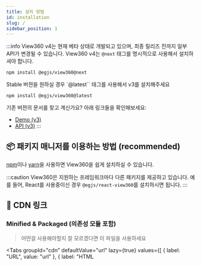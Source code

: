 ```yaml
---
title: 설치 방법
id: installation
slug: /
sidebar_position: 1
---
```



:::info
View360 v4는 현재 베타 상태로 개발되고 있으며, 최종 릴리즈 전까지 일부 API가 변경될 수 있습니다.
View360 v4는 `@next` 태그를 명시적으로 사용해서 설치하셔야 합니다.
```shell
npm install @egjs/view360@next
```

Stable 버젼을 원하실 경우 `@latest`` 태그를 사용해서 v3를 설치해주세요
```shell
npm install @egjs/view360@latest
```

기존 버젼의 문서를 찾고 계신가요? 아래 링크들을 확인해보세요:
- [Demo (v3)](https://naver.github.io/egjs-view360/release/3.6.4/)
- [API (v3)](https://naver.github.io/egjs-view360/release/3.6.4/doc/)
:::

## 📦 패키지 매니저를 이용하는 방법 (recommended)
[npm](https://www.npmjs.com/)이나 [yarn](https://classic.yarnpkg.com/en/)을 사용하면 View360을 쉽게 설치하실 수 있습니다.

:::caution
View360은 지원하는 프레임워크마다 다른 패키지를 제공하고 있습니다.
예를 들어, React를 사용중이신 경우 `@egjs/react-view360`를 설치하시면 됩니다.
:::

<Install />

## 🔗 CDN 링크
### Minified & Packaged (의존성 모듈 포함)
> 어떤걸 사용해야할지 잘 모르겠다면 이 파일을 사용하세요

<Tabs
  groupId="cdn"
  defaultValue="url"
  lazy={true}
  values={[
    { label: "URL", value: "url" },
    { label: "HTML <script>", value: "html" }
  ]}>
  <TabItem value="url">
    <CodeBlock className="language-shell">
      https://naver.github.io/egjs-view360/release/latest/dist/view360.pkgd.min.js<br/>
      # or...<br/>
      https://unpkg.com/@egjs/view360@latest/dist/view360.pkgd.min.js
    </CodeBlock>
  </TabItem>
  <TabItem value="html">
    <CodeBlock className="language-html">{[
      `<script src="https://naver.github.io/egjs-view360/release/latest/dist/view360.pkgd.min.js"></script>`,
      `<script src="https://naver.github.io/egjs-view360/release/latest/dist/view360.pkgd.min.js"></script>`
    ].join("\n<!-- or... -->\n")}</CodeBlock>
  </TabItem>
</Tabs>

### Packaged (의존성 모듈 포함)
<Tabs
  groupId="cdn"
  defaultValue="url"
  lazy={true}
  values={[
    { label: "URL", value: "url" },
    { label: "HTML <script>", value: "html" }
  ]}>
  <TabItem value="url">
    <CodeBlock className="language-shell">
      https://naver.github.io/egjs-view360/release/latest/dist/view360.pkgd.js<br/>
      # or...<br/>
      https://unpkg.com/@egjs/view360@latest/dist/view360.pkgd.js
    </CodeBlock>
  </TabItem>
  <TabItem value="html">
    <CodeBlock className="language-html">{[
      `<script src="https://naver.github.io/egjs-view360/release/latest/dist/view360.pkgd.js"></script>`,
      `<script src="https://unpkg.com/@egjs/view360@latest/dist/view360.pkgd.js"></script>`
    ].join("\n<!-- or... -->\n")}</CodeBlock>
  </TabItem>
</Tabs>

### CSS
> 디폴트 스타일을 제공합니다.

<Tabs
  groupId="cdn"
  defaultValue="url"
  lazy={true}
  values={[
    { label: "URL", value: "url" },
    { label: "HTML <link>", value: "html" },
    { label: "CSS @import", value: "css" }
  ]}>
  <TabItem value="url">
    <CodeBlock className="language-shell">
      https://naver.github.io/egjs-view360/release/latest/css/view360.min.css<br/>
      # or...<br/>
      https://unpkg.com/@egjs/view360@latest/css/view360.min.css
    </CodeBlock>
  </TabItem>
  <TabItem value="html">
    <CodeBlock className="language-html">{[
      `<link rel="stylesheet" href="https://naver.github.io/egjs-view360/release/latest/css/view360.min.css">`,
      `<link rel="stylesheet" href="https://unpkg.com/@egjs/view360@latest/css/view360.min.css">`
    ].join("\n<!-- or... -->\n")}</CodeBlock>
  </TabItem>
  <TabItem value="css">
    <CodeBlock className="language-css">{[
      `@import "https://naver.github.io/egjs-view360/release/latest/css/view360.min.css";`,
      `@import "https://unpkg.com/@egjs/view360@latest/css/view360.min.css";`
    ].join("\n/* or... */\n")}</CodeBlock>
  </TabItem>
</Tabs>

